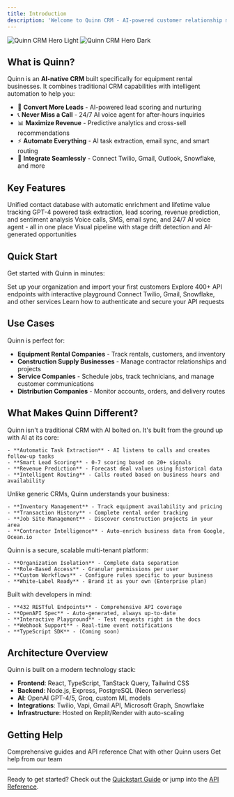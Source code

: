 ```yaml
---
title: Introduction
description: 'Welcome to Quinn CRM - AI-powered customer relationship management for equipment rental businesses'
---
```


<img
  className="block dark:hidden"
  src="/images/hero-light.png"
  alt="Quinn CRM Hero Light"
/>
<img
  className="hidden dark:block"
  src="/images/hero-dark.png"
  alt="Quinn CRM Hero Dark"
/>

## What is Quinn?

Quinn is an **AI-native CRM** built specifically for equipment rental businesses. It combines traditional CRM capabilities with intelligent automation to help you:

- 🎯 **Convert More Leads** - AI-powered lead scoring and nurturing
- 📞 **Never Miss a Call** - 24/7 AI voice agent for after-hours inquiries
- 📊 **Maximize Revenue** - Predictive analytics and cross-sell recommendations
- ⚡ **Automate Everything** - AI task extraction, email sync, and smart routing
- 🔗 **Integrate Seamlessly** - Connect Twilio, Gmail, Outlook, Snowflake, and more

## Key Features

<CardGroup cols={2}>
  <Card
    title="Customer Management"
    icon="users"
    href="/features/crm-overview"
  >
    Unified contact database with automatic enrichment and lifetime value tracking
  </Card>
  <Card
    title="AI Capabilities"
    icon="brain"
    href="/features/ai-capabilities"
  >
    GPT-4 powered task extraction, lead scoring, revenue prediction, and sentiment analysis
  </Card>
  <Card
    title="Communication Hub"
    icon="phone"
    href="/features/communications"
  >
    Voice calls, SMS, email sync, and 24/7 AI voice agent - all in one place
  </Card>
  <Card
    title="Sales Pipeline"
    icon="chart-line"
    href="/features/pipeline-management"
  >
    Visual pipeline with stage drift detection and AI-generated opportunities
  </Card>
</CardGroup>

## Quick Start

Get started with Quinn in minutes:

<CardGroup>
  <Card
    title="Quickstart Guide"
    icon="rocket"
    href="/quickstart"
  >
    Set up your organization and import your first customers
  </Card>
  <Card
    title="API Documentation"
    icon="code"
    href="/api-reference/introduction"
  >
    Explore 400+ API endpoints with interactive playground
  </Card>
  <Card
    title="Integration Guides"
    icon="plug"
    href="/integrations/overview"
  >
    Connect Twilio, Gmail, Snowflake, and other services
  </Card>
  <Card
    title="Authentication"
    icon="lock"
    href="/authentication"
  >
    Learn how to authenticate and secure your API requests
  </Card>
</CardGroup>

## Use Cases

Quinn is perfect for:

- **Equipment Rental Companies** - Track rentals, customers, and inventory
- **Construction Supply Businesses** - Manage contractor relationships and projects
- **Service Companies** - Schedule jobs, track technicians, and manage customer communications
- **Distribution Companies** - Monitor accounts, orders, and delivery routes

## What Makes Quinn Different?

<AccordionGroup>
  <Accordion title="AI-Native Design">
    Quinn isn't a traditional CRM with AI bolted on. It's built from the ground up with AI at its core:
    
    - **Automatic Task Extraction** - AI listens to calls and creates follow-up tasks
    - **Smart Lead Scoring** - 0-7 scoring based on 20+ signals
    - **Revenue Prediction** - Forecast deal values using historical data
    - **Intelligent Routing** - Calls routed based on business hours and availability
  </Accordion>

  <Accordion title="Equipment Rental Focus">
    Unlike generic CRMs, Quinn understands your business:
    
    - **Inventory Management** - Track equipment availability and pricing
    - **Transaction History** - Complete rental order tracking
    - **Job Site Management** - Discover construction projects in your area
    - **Contractor Intelligence** - Auto-enrich business data from Google, Ocean.io
  </Accordion>

  <Accordion title="Multi-Tenant SaaS">
    Quinn is a secure, scalable multi-tenant platform:
    
    - **Organization Isolation** - Complete data separation
    - **Role-Based Access** - Granular permissions per user
    - **Custom Workflows** - Configure rules specific to your business
    - **White-Label Ready** - Brand it as your own (Enterprise plan)
  </Accordion>

  <Accordion title="Developer-First API">
    Built with developers in mind:
    
    - **432 RESTful Endpoints** - Comprehensive API coverage
    - **OpenAPI Spec** - Auto-generated, always up-to-date
    - **Interactive Playground** - Test requests right in the docs
    - **Webhook Support** - Real-time event notifications
    - **TypeScript SDK** - (Coming soon)
  </Accordion>
</AccordionGroup>

## Architecture Overview

Quinn is built on a modern technology stack:

- **Frontend**: React, TypeScript, TanStack Query, Tailwind CSS
- **Backend**: Node.js, Express, PostgreSQL (Neon serverless)
- **AI**: OpenAI GPT-4/5, Groq, custom ML models
- **Integrations**: Twilio, Vapi, Gmail API, Microsoft Graph, Snowflake
- **Infrastructure**: Hosted on Replit/Render with auto-scaling

## Getting Help

<CardGroup cols={3}>
  <Card
    title="Documentation"
    icon="book"
  >
    Comprehensive guides and API reference
  </Card>
  <Card
    title="Community Discord"
    icon="discord"
    href="https://discord.gg/quinn"
  >
    Chat with other Quinn users
  </Card>
  <Card
    title="Email Support"
    icon="envelope"
    href="mailto:support@quinn.app"
  >
    Get help from our team
  </Card>
</CardGroup>

---

Ready to get started? Check out the [Quickstart Guide](/quickstart) or jump into the [API Reference](/api-reference/introduction).
